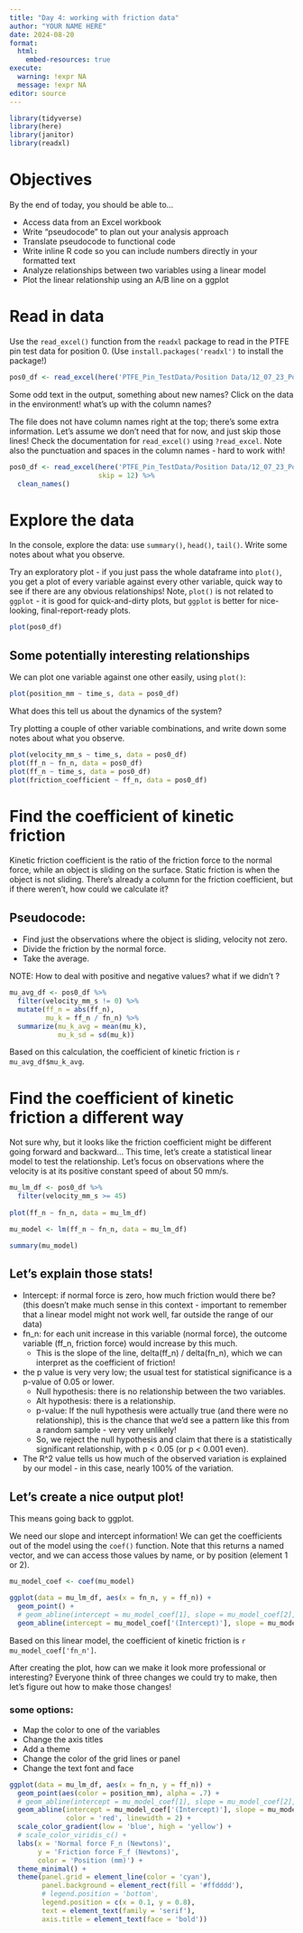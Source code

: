 ```yaml
---
title: "Day 4: working with friction data"
author: "YOUR NAME HERE"
date: 2024-08-20
format: 
  html:
    embed-resources: true
execute:
  warning: !expr NA
  message: !expr NA
editor: source
---
```


```r
library(tidyverse)
library(here)
library(janitor)
library(readxl)
```

# Objectives 

By the end of today, you should be able to...

* Access data from an Excel workbook
* Write "pseudocode" to plan out your analysis approach
* Translate pseudocode to functional code
* Write inline R code so you can include numbers directly in your formatted text
* Analyze relationships between two variables using a linear model
* Plot the linear relationship using an A/B line on a ggplot


# Read in data

Use the `read_excel()` function from the `readxl` package to read in the PTFE pin test data for position 0.  (Use `install.packages('readxl')` to install the package!)

```r
pos0_df <- read_excel(here('PTFE_Pin_TestData/Position Data/12_07_23_Position0.xlsx'))
```

Some odd text in the output, something about new names?  Click on the data in the environment!  what's up with the column names?  

The file does not have column names right at the top; there's some extra information.  Let's assume we don't need that for now, and just skip those lines!  Check the documentation for `read_excel()` using `?read_excel`.  Note also the punctuation and spaces in the column names - hard to work with!

```r
pos0_df <- read_excel(here('PTFE_Pin_TestData/Position Data/12_07_23_Position0.xlsx'),
                      skip = 12) %>%
  clean_names()
```

# Explore the data

In the console, explore the data: use `summary()`, `head()`, `tail()`.  Write some notes about what you observe.

Try an exploratory plot - if you just pass the whole dataframe into `plot()`, you get a plot of every variable against every other variable, quick way to see if there are any obvious relationships!  Note, `plot()` is not related to `ggplot` - it is good for quick-and-dirty plots, but `ggplot` is better for nice-looking, final-report-ready plots.

```r
plot(pos0_df)
```

## Some potentially interesting relationships

We can plot one variable against one other easily, using `plot()`:
```r
plot(position_mm ~ time_s, data = pos0_df)
```

What does this tell us about the dynamics of the system?

Try plotting a couple of other variable combinations, and write down some notes about what you observe.

```r
plot(velocity_mm_s ~ time_s, data = pos0_df)
plot(ff_n ~ fn_n, data = pos0_df)
plot(ff_n ~ time_s, data = pos0_df)
plot(friction_coefficient ~ ff_n, data = pos0_df)
```

# Find the coefficient of kinetic friction

Kinetic friction coefficient is the ratio of the friction force to the normal force, while an object is sliding on the surface.  Static friction is when the object is not sliding.  There's already a column for the friction coefficient, but if there weren't, how could we calculate it?

## Pseudocode:

* Find just the observations where the object is sliding, velocity not zero.
* Divide the friction by the normal force.
* Take the average.

NOTE: How to deal with positive and negative values?  what if we didn't ?

```r
mu_avg_df <- pos0_df %>%
  filter(velocity_mm_s != 0) %>%
  mutate(ff_n = abs(ff_n),
         mu_k = ff_n / fn_n) %>%
  summarize(mu_k_avg = mean(mu_k),
            mu_k_sd = sd(mu_k))
```

Based on this calculation, the coefficient of kinetic friction is `r mu_avg_df$mu_k_avg`.

# Find the coefficient of kinetic friction a different way

Not sure why, but it looks like the friction coefficient might be different going forward and backward... This time, let's create a statistical linear model to test the relationship.  Let's focus on observations where the velocity is at its positive constant speed of about 50 mm/s.

```r
mu_lm_df <- pos0_df %>%
  filter(velocity_mm_s >= 45)
  
plot(ff_n ~ fn_n, data = mu_lm_df)

mu_model <- lm(ff_n ~ fn_n, data = mu_lm_df)

summary(mu_model)
```

## Let's explain those stats!

* Intercept: if normal force is zero, how much friction would there be? (this doesn't make much sense in this context - important to remember that a linear model might not work well, far outside the range of our data)
* fn_n: for each unit increase in this variable (normal force), the outcome variable (ff_n, friction force) would increase by this much.  
    * This is the slope of the line, delta(ff_n) / delta(fn_n), which we can interpret as the coefficient of friction!
* the p value is very very low; the usual test for statistical significance is a p-value of 0.05 or lower.
    * Null hypothesis: there is no relationship between the two variables.
    * Alt hypothesis: there is a relationship.
    * p-value: If the null hypothesis were actually true (and there were no relationship), this is the chance that we'd see a pattern like this from a random sample - very very unlikely!
    * So, we reject the null hypothesis and claim that there is a statistically significant relationship, with p < 0.05 (or p < 0.001 even).
* The R^2 value tells us how much of the observed variation is explained by our model - in this case, nearly 100% of the variation.

## Let's create a nice output plot!

This means going back to ggplot.

We need our slope and intercept information!  We can get the coefficients out of the model using the `coef()` function.  Note that this returns a named vector, and we can access those values by name, or by position (element 1 or 2).

```r
mu_model_coef <- coef(mu_model)

ggplot(data = mu_lm_df, aes(x = fn_n, y = ff_n)) +
  geom_point() +
  # geom_abline(intercept = mu_model_coef[1], slope = mu_model_coef[2], color = 'red')
  geom_abline(intercept = mu_model_coef['(Intercept)'], slope = mu_model_coef['fn_n'], color = 'red')
```

Based on this linear model, the coefficient of kinetic friction is `r mu_model_coef['fn_n']`.

After creating the plot, how can we make it look more professional or interesting?  Everyone think of three changes we could try to make, then let's figure out how to make those changes!

### some options:

* Map the color to one of the variables
* Change the axis titles
* Add a theme
* Change the color of the grid lines or panel
* Change the text font and face

```r
ggplot(data = mu_lm_df, aes(x = fn_n, y = ff_n)) +
  geom_point(aes(color = position_mm), alpha = .7) +
  # geom_abline(intercept = mu_model_coef[1], slope = mu_model_coef[2], color = 'red')
  geom_abline(intercept = mu_model_coef['(Intercept)'], slope = mu_model_coef['fn_n'], 
              color = 'red', linewidth = 2) +
  scale_color_gradient(low = 'blue', high = 'yellow') +
  # scale_color_viridis_c() +
  labs(x = 'Normal force F_n (Newtons)',
       y = 'Friction force F_f (Newtons)',
       color = 'Position (mm)') +
  theme_minimal() +
  theme(panel.grid = element_line(color = 'cyan'),
        panel.background = element_rect(fill = '#ffdddd'),
        # legend.position = 'bottom',
        legend.position = c(x = 0.1, y = 0.8),
        text = element_text(family = 'serif'),
        axis.title = element_text(face = 'bold'))
```
